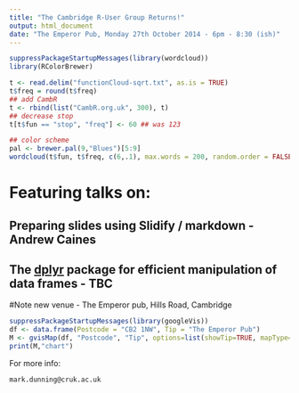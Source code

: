 ```yaml
---
title: "The Cambridge R-User Group Returns!"
output: html_document
date: "The Emperor Pub, Monday 27th October 2014 - 6pm - 8:30 (ish)"
---
```

```r

suppressPackageStartupMessages(library(wordcloud))
library(RColorBrewer)

t <- read.delim("functionCloud-sqrt.txt", as.is = TRUE)
t$freq = round(t$freq)
## add CambR
t <- rbind(list("CambR.org.uk", 300), t)
## decrease stop
t[t$fun == "stop", "freq"] <- 60 ## was 123

## color scheme
pal <- brewer.pal(9,"Blues")[5:9]
wordcloud(t$fun, t$freq, c(6,.1), max.words = 200, random.order = FALSE, colors = pal)
```

# Featuring talks on:

## Preparing slides using Slidify / markdown - Andrew Caines

## The [dplyr](http://cran.rstudio.com/web/packages/dplyr/vignettes/introduction.html) package for efficient manipulation of data frames - TBC

#Note new venue - The Emperor pub, Hills Road, Cambridge

```r
suppressPackageStartupMessages(library(googleVis))
df <- data.frame(Postcode = "CB2 1NW", Tip = "The Emperor Pub")
M <- gvisMap(df, "Postcode", "Tip", options=list(showTip=TRUE, mapType='normal',enableScrollWheel=TRUE,zoomLevel=16))
print(M,"chart")
```

For more info:

`mark.dunning@cruk.ac.uk`